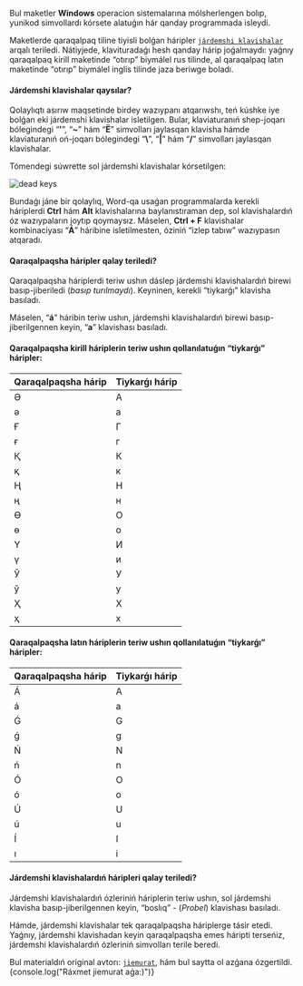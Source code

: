 
Bul maketler **Windows** operacion sistemalarına mólsherlengen bolıp, yunikod simvollardı kórsete alatuǵın hár qanday programmada isleydi.

Maketlerde qaraqalpaq tiline tiyisli bolǵan háripler [`járdemshi klavishalar`](https://ru.wikipedia.org/wiki/Мёртвые_клавиши) arqalı teriledi. Nátiyjede, klavituradaǵı hesh qanday hárip joǵalmaydı: yaǵnıy qaraqalpaq kirill maketinde “otırıp” biymálel rus tilinde, al qaraqalpaq latın maketinde “otırıp” biymálel inglis tilinde jaza beriwge boladı.

#### Járdemshi klavishalar qaysılar?

Qolaylıqtı asırıw maqsetinde birdey wazıypanı atqarıwshı, teń kúshke iye bolǵan eki járdemshi klavishalar isletilgen. Bular, klaviaturanıń shep-joqarı bólegindegi “**\'**”, “**~**” hám “**Ё**” simvolları jaylasqan klavisha hámde klaviaturanıń oń-joqarı bólegindegi “**\\**”, “**|**” hám “**/**” simvolları jaylasqan klavishalar.

Tómendegi súwrette sol járdemshi klavishalar kórsetilgen:

<Image src={DeadKeysInKeyboard} alt="dead keys" width={1000} height={800} />

Bundaǵı jáne bir qolaylıq, Word-qa usaǵan programmalarda kerekli háriplerdi **Ctrl** hám **Alt** klavishalarına baylanıstıraman dep, sol klavishalardıń óz wazıypaların joytıp qoymaysız. Máselen, **Ctrl + F** klavishalar kombinaciyası “**Á**” háribine isletilmesten, óziniń “izlep tabıw” wazıypasın atqaradı.

#### Qaraqalpaqsha háripler qalay teriledi?

Qaraqalpaqsha háriplerdi teriw ushın dáslep járdemshi klavishalardıń birewi basıp-jiberiledi (_basıp turılmaydı_). Keyninen, kerekli “tiykarǵı” klavisha basıladı.

Máselen, “**á**” háribin teriw ushın, járdemshi klavishalardıń birewi basıp-jiberilgennen keyin, “**a**” klavishası basıladı.

#### Qaraqalpaqsha kirill háriplerin teriw ushın qollanılatuǵın “tiykarǵı” háripler:

<div className="overflow-x-auto">
  <table className="min-w-full border-collapse">
    <thead>
      <tr className="bg-gray-100">
        <th className="border border-gray-300 px-4 py-2 text-left">
          Qaraqalpaqsha hárip
        </th>
        <th className="border border-gray-300 px-4 py-2 text-left">
          Tiykarǵı hárip
        </th>
      </tr>
    </thead>
    <tbody>
      <tr>
        <td className="border border-gray-300 px-4 py-2 font-bold">Ә</td>
        <td className="border border-gray-300 px-4 py-2 font-bold">А</td>
      </tr>
      <tr className="bg-gray-50">
        <td className="border border-gray-300 px-4 py-2 font-bold">ә</td>
        <td className="border border-gray-300 px-4 py-2 font-bold">а</td>
      </tr>
      <tr>
        <td className="border border-gray-300 px-4 py-2 font-bold">Ғ</td>
        <td className="border border-gray-300 px-4 py-2 font-bold">Г</td>
      </tr>
      <tr className="bg-gray-50">
        <td className="border border-gray-300 px-4 py-2 font-bold">ғ</td>
        <td className="border border-gray-300 px-4 py-2 font-bold">г</td>
      </tr>
      <tr>
        <td className="border border-gray-300 px-4 py-2 font-bold">Қ</td>
        <td className="border border-gray-300 px-4 py-2 font-bold">К</td>
      </tr>
      <tr className="bg-gray-50">
        <td className="border border-gray-300 px-4 py-2 font-bold">қ</td>
        <td className="border border-gray-300 px-4 py-2 font-bold">к</td>
      </tr>
      <tr>
        <td className="border border-gray-300 px-4 py-2 font-bold">Ң</td>
        <td className="border border-gray-300 px-4 py-2 font-bold">Н</td>
      </tr>
      <tr className="bg-gray-50">
        <td className="border border-gray-300 px-4 py-2 font-bold">ң</td>
        <td className="border border-gray-300 px-4 py-2 font-bold">н</td>
      </tr>
      <tr>
        <td className="border border-gray-300 px-4 py-2 font-bold">Ө</td>
        <td className="border border-gray-300 px-4 py-2 font-bold">О</td>
      </tr>
      <tr className="bg-gray-50">
        <td className="border border-gray-300 px-4 py-2 font-bold">ө</td>
        <td className="border border-gray-300 px-4 py-2 font-bold">о</td>
      </tr>
      <tr>
        <td className="border border-gray-300 px-4 py-2 font-bold">Ү</td>
        <td className="border border-gray-300 px-4 py-2 font-bold">И</td>
      </tr>
      <tr className="bg-gray-50">
        <td className="border border-gray-300 px-4 py-2 font-bold">ү</td>
        <td className="border border-gray-300 px-4 py-2 font-bold">и</td>
      </tr>
      <tr>
        <td className="border border-gray-300 px-4 py-2 font-bold">Ў</td>
        <td className="border border-gray-300 px-4 py-2 font-bold">У</td>
      </tr>
      <tr className="bg-gray-50">
        <td className="border border-gray-300 px-4 py-2 font-bold">ў</td>
        <td className="border border-gray-300 px-4 py-2 font-bold">у</td>
      </tr>
      <tr>
        <td className="border border-gray-300 px-4 py-2 font-bold">Ҳ</td>
        <td className="border border-gray-300 px-4 py-2 font-bold">Х</td>
      </tr>
      <tr className="bg-gray-50">
        <td className="border border-gray-300 px-4 py-2 font-bold">ҳ</td>
        <td className="border border-gray-300 px-4 py-2 font-bold">х</td>
      </tr>
    </tbody>
  </table>
</div>

#### Qaraqalpaqsha latın háriplerin teriw ushın qollanılatuǵın “tiykarǵı” háripler:

<div className="overflow-x-auto">
  <table className="min-w-full border-collapse">
    <thead>
      <tr className="bg-gray-100">
        <th className="border border-gray-300 px-4 py-2 text-left">
          Qaraqalpaqsha hárip
        </th>
        <th className="border border-gray-300 px-4 py-2 text-left">
          Tiykarǵı hárip
        </th>
      </tr>
    </thead>
    <tbody>
      <tr>
        <td className="border border-gray-300 px-4 py-2 font-bold">Á</td>
        <td className="border border-gray-300 px-4 py-2 font-bold">A</td>
      </tr>
      <tr className="bg-gray-50">
        <td className="border border-gray-300 px-4 py-2 font-bold">á</td>
        <td className="border border-gray-300 px-4 py-2 font-bold">a</td>
      </tr>
      <tr>
        <td className="border border-gray-300 px-4 py-2 font-bold">Ǵ</td>
        <td className="border border-gray-300 px-4 py-2 font-bold">G</td>
      </tr>
      <tr className="bg-gray-50">
        <td className="border border-gray-300 px-4 py-2 font-bold">ǵ</td>
        <td className="border border-gray-300 px-4 py-2 font-bold">g</td>
      </tr>
      <tr>
        <td className="border border-gray-300 px-4 py-2 font-bold">Ń</td>
        <td className="border border-gray-300 px-4 py-2 font-bold">N</td>
      </tr>
      <tr className="bg-gray-50">
        <td className="border border-gray-300 px-4 py-2 font-bold">ń</td>
        <td className="border border-gray-300 px-4 py-2 font-bold">n</td>
      </tr>
      <tr>
        <td className="border border-gray-300 px-4 py-2 font-bold">Ó</td>
        <td className="border border-gray-300 px-4 py-2 font-bold">O</td>
      </tr>
      <tr className="bg-gray-50">
        <td className="border border-gray-300 px-4 py-2 font-bold">ó</td>
        <td className="border border-gray-300 px-4 py-2 font-bold">o</td>
      </tr>
      <tr>
        <td className="border border-gray-300 px-4 py-2 font-bold">Ú</td>
        <td className="border border-gray-300 px-4 py-2 font-bold">U</td>
      </tr>
      <tr className="bg-gray-50">
        <td className="border border-gray-300 px-4 py-2 font-bold">ú</td>
        <td className="border border-gray-300 px-4 py-2 font-bold">u</td>
      </tr>
      <tr>
        <td className="border border-gray-300 px-4 py-2 font-bold">Í</td>
        <td className="border border-gray-300 px-4 py-2 font-bold">I</td>
      </tr>
      <tr className="bg-gray-50">
        <td className="border border-gray-300 px-4 py-2 font-bold">ı</td>
        <td className="border border-gray-300 px-4 py-2 font-bold">i</td>
      </tr>
    </tbody>
  </table>
</div>

#### Járdemshi klavishalardıń háripleri qalay teriledi?

Járdemshi klavishalardıń ózleriniń háriplerin teriw ushın, sol járdemshi klavisha basıp-jiberilgennen keyin, “boslıq” - (_Probel_) klavishası basıladı.

Hámde, járdemshi klavishalar tek qaraqalpaqsha háriplerge tásir etedi. Yaǵnıy, járdemshi klavishadan keyin qaraqalpaqsha emes háripti terseńiz, járdemshi klavishalardıń ózleriniń simvolları terile beredi.

Bul materialdıń original avtorı: [`jiemurat`](https://github.com/jiemurat), hám bul saytta ol azǵana ózgertildi.
{console.log("Ráxmet jiemurat aǵa:)")}
